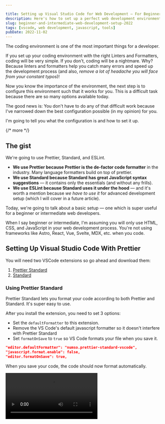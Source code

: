```yaml
---

title: Setting up Visual Studio Code for Web Development — For Beginners and Intermediate Developers
description: Here's how to set up a perfect web development environment for writing JavaScript with Prettier, Standard, and ESLint.
slug: beginner-and-intermediate-web-development-setup-2022
tags: [vscode, web development, javascript, tools]
pubDate: 2022-11-02
---
```



The coding environment is one of the most important things for a developer.

If you set up your coding environment with the right Linters and Formatters, coding will be very simple. If you don't, coding will be a nightmare. Why? Because linters and formatters help you catch many errors and speed up the development process (and also, _remove a lot of headache you will face from your constant typos_)!

Now you know the importance of the environment, the next step is to configure this environment such that it works for you. This is a difficult task because there are so many options available today.

The good news is: You don't have to do any of that difficult work because I've narrowed down the best configuration possible (in my opinion) for you.

I'm going to tell you what the configuration is and how to set it up.

{/* more */}

## The gist

We're going to use Prettier, Standard, and ESLint.

- **We use Prettier because Prettier is the de-factor code formatter** in the industry. Many language formatters build on top of prettier.
- **We use Standard because Standard has great JavaScript syntax suggestions** — it contains only the essentials (and without any frills).
- **We use ESLint because Standard uses it under the hood** — and it's worth a mention because _we have to use it_ for advanced development setup (which I will cover in a future article).

Today, we're going to talk about a basic setup — one which is super useful for a beginner or intermediate web developers.

When I say beginner or intermediate, I'm assuming you will only use HTML, CSS, and JavaScript in your web development process. You're not using frameworks like Astro, React, Vue, Svelte, MDX, etc. when you code.

## Setting Up Visual Studio Code With Prettier

You will need two VSCode extensions so go ahead and download them:

1. [Prettier Standard](https://marketplace.visualstudio.com/items?itemName=numso.prettier-standard-vscode)
2. [Standard](https://marketplace.visualstudio.com/items?itemName=standard.vscode-standard)

### Using Prettier Standard

Prettier Standard lets you format your code according to both Prettier and Standard. It's super easy to use.

After you install the extension, you need to set 3 options:

- Set the `defaultFormatter` to this extension.
- Remove the VS Code's default javascript formatter so it doesn't interfere with Prettier Standard
- Set `formatOnSave` to `true` so VS Code formats your file when you save it.

```json
"editor.defaultFormatter": "numso.prettier-standard-vscode",
"javascript.format.enable": false,
"editor.formatOnSave": true,
```

When you save your code, the code should now format automatically.

<Video gifReplacement src="/images/2022/vscode-beginner/format.mp4" />

### Linting with Standard

Linting code with Standard means you allow Standard to notify you of possible code errors — very much like how you see red squiggly underlines when you misspell a word on your computer. This saves you a lot of time when debugging.

<Image src="/images/2022/vscode-beginner/lint.png" alt="Red Squiggly lines under code that denote errors" loading="lazy" />

Now, Standard doesn't lint your code automatically. If you want Standard to lint your, you need to add Standard to your project with `npm`. You can do this easily by installing the `standard` package.

```shell
npm install standard --save-dev
```

<Callout>
The above assumes you have a `package.json` file in your project already. If you don't have it yet, simply type `npm init` and npm will create one for you.

If you don't know what npm is, npm is a package manager that comes with Node. You can get it by installing Node. Here's [the best way to install and keep Node up to date](/blog/install-node/).
</Callout>

## Bonus: Linting both HTML and JavaScript Files

The above setup assumes you only need to lint JavaScript files — which is the common scenario for most beginner and intermediate developers... but there are occasions where you are forced to write JavaScript in HTML, like this:

```html
<body>
  <script>
    function sayHello(name) {
      console.log(`Hello ${name}!`)
    }
  </script>
</body>
```

If you need to work with JavaScript in HTML, you cannot lint with Standard. You need to lint with ESLint.

So install the [ESLint extension](https://marketplace.visualstudio.com/items?itemName=dbaeumer.vscode-eslint) before you continue.

### Linting JavaScript Files with ESLint

Like Standard, ESLint doesn't work automatically so you need to:

1. Install ESLint configs and plugins you want to use.
2. Include a `.eslintrc` file in your project.
3. Include the plugins in the `.eslintrc` file.

Since we are using Standard, we can install and use the `eslint-config-standard` config.

```bash
npm install eslint-config-standard --save-dev
```

Then we create an `.eslintrc` file and the package we just installed as part of our configuration.

```json
// .eslintrc
{
  "extends": ["standard"]
}
```

You should see squiggly red undelines in your JavaScript files at this point.

<Image src="/images/2022/vscode-beginner/lint.png" alt="Red Squiggly lines under code that denote errors" loading="lazy" />

<Callout>
You cannot use a global `.eslintrc` file to make the linter work across all your projects. I tried 😢. It doesn't work, because ESLint stopped allowing plugins in global config files since version 6. At the time of writing, ESLint is at version 8.
</Callout>

### Linting JavaScript in HTML Files with ESLint

If you want to lint JavaScript in HTML files, you can add the `eslint-plugin-html` plugin to your project. This enables the linting of JavaScript in the HTML file.

Here's how you install the plugin:

```shell
npm install eslint-plugin-html --save-dev
```

And how you include the plugin in your `.eslintrc` file.

```json
{
  "extends": ["standard"],
  "plugins": ["html"]
}
```

<Image src="/images/2022/vscode-beginner/lint-html.png" alt="Red Squiggly lines in a script tag" loading="lazy" />

## That's it!

This simple setup will save you _hundreds and maybe even thousands of hours_ as you write code. And this article should have also saved you _hours (from googling, trying to set up something nice)_.

I'll share more about the advanced setup with Frameworks like Astro, React, Vue, Svelte, MDX, etc. in a future article.
